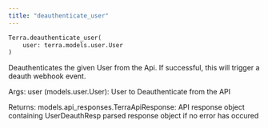 ```yaml
---
title: "deauthenticate_user"
---
```

```python python
Terra.deauthenticate_user(
	user: terra.models.user.User
)

```

Deauthenticates the given User from the Api. If successful, this will trigger a deauth webhook event.

Args: user (models.user.User): User to Deauthenticate from the API

Returns: models.api\_responses.TerraApiResponse: API response object containing UserDeauthResp parsed response object if no error has occured



